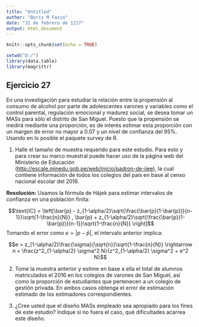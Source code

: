 ```yaml
---
title: "Untitled"
author: "Boris M Fazio"
date: "31 de febrero de 1217"
output: html_document
---
```


```r
knitr::opts_chunk$set(echo = TRUE)

setwd("D:/")
library(data.table)
library(magrittr)
```

## Ejercicio 27

En una investigación para estudiar la relación entre la propensión al consumo de alcohol por parte de adolescentes varones y variables como el control parental, regulación emocional y madurez social, se desea tomar un MASs para sólo el distrito de San Miguel. Puesto que la propensión se medirá mediante una proporción, es de interés estimar esta proporción con un margen de error no mayor a 0.07 y un nivel de confianza del 95%. Usando en lo posible el paquete survey de R.

1. Halle el tamaño de muestra requerido para este estudio. Para esto y para crear su marco muestral puede hacer uso de la página web del Ministerio de Educación (<http://escale.minedu.gob.pe/web/inicio/padron-de-iiee>), la cual contiene información de todos los colegios del país en base al censo nacional escolar del 2016.

**Resolución:** Usamos la fórmula de Hájek para estimar intervalos de confianza en una población finita:

$$\text{IC} = \left[\bar{p} - z_{1-\alpha/2}\sqrt{\frac{\bar{p}(1-\bar{p})}{n-1}}\sqrt{1-\frac{n}{N}} , \bar{p} + z_{1-\alpha/2}\sqrt{\frac{\bar{p}(1-\bar{p})}{n-1}}\sqrt{1-\frac{n}{N}} \right]$$
Tomando el error como $e = \left|p-\bar{p}\right|$, el intervalo anterior implica:

$$e = z_{1-\alpha/2}\frac{\sigma}{\sqrt{n}}\sqrt{1-\frac{n}{N}} \rightarrow n = \frac{z^2_{1-\alpha/2} \sigma^2 N}{z^2_{1-\alpha/2} \sigma^2 + e^2 N}$$

2. Tome la muestra anterior y estime en base a ella el total de alumnos matriculados el 2016 en los colegios de varones de San Miguel, así como la proporción de estudiantes que pertenecen a un colegio de gestión privada. En ambos casos obtenga el error de estimación estimado de los estimadores correspondientes.

3. ¿Cree usted que el diseño MASs empleado sea apropiado para los fines de este estudio? Indique si no fuera el caso, qué dificultades acarrea este diseño.
